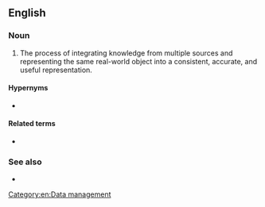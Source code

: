 ==English==
{{wikipedia}}

===Noun===
{{en-noun|~}}

# The process of integrating knowledge from multiple sources and representing the same real-world object into a consistent, accurate, and useful representation.

====Hypernyms====
* {{l|en|data management}}

====Related terms====
* {{l|en|data integration}}

===See also===
* {{l|en|mashup}}

[[Category:en:Data management]]
